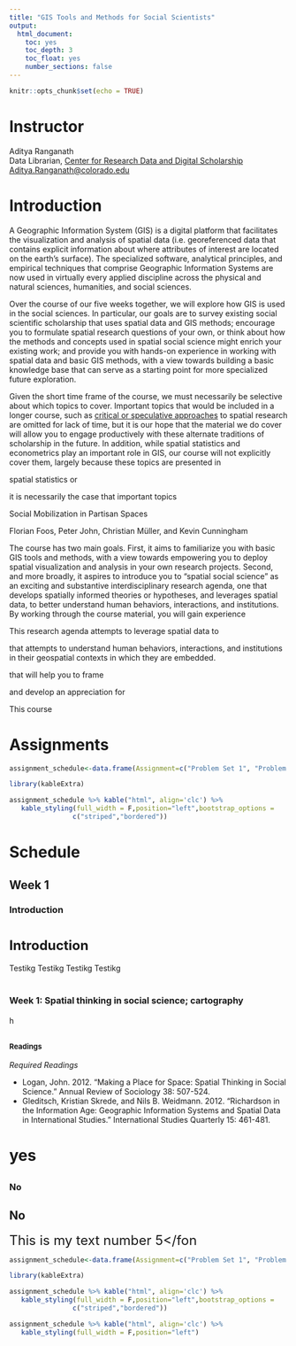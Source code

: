 ```yaml
---
title: "GIS Tools and Methods for Social Scientists"
output: 
  html_document:
    toc: yes
    toc_depth: 3
    toc_float: yes
    number_sections: false
---
```


```r
knitr::opts_chunk$set(echo = TRUE)
```

# Instructor

Aditya Ranganath\
Data Librarian, [Center for Research Data and Digital Scholarship](https://www.colorado.edu/crdds/)\
[Aditya.Ranganath@colorado.edu](mailto:Aditya.Ranganath@colorado.edu)

# Introduction

A Geographic Information System (GIS) is a digital platform that facilitates the visualization and analysis of spatial data (i.e. georeferenced data that contains explicit information about where attributes of interest are located on the earth's surface). The specialized software, analytical principles, and empirical techniques that comprise Geographic Information Systems are now used in virtually every applied discipline across the physical and natural sciences, humanities, and social sciences. 

Over the course of our five weeks together, we will explore how GIS is used in the social sciences. In particular, our goals are to survey existing social scientific scholarship that uses spatial data and GIS methods; encourage you to formulate spatial research questions of your own, or think about how the methods and concepts used in spatial social science might enrich your existing work; and provide you with hands-on experience in working with spatial data and basic GIS methods, with a view towards building a basic knowledge base that can serve as a starting point for more specialized future exploration.  

Given the short time frame of the course, we must necessarily be selective about which topics to cover. Important topics that would be included in a longer course, such as [critical or speculative approaches](https://onlinelibrary.wiley.com/toc/15410064/2018/62/1) to spatial research are omitted for lack of time, but it is our hope that the material we do cover will allow you to engage productively with these alternate traditions of scholarship in the future. In addition, while spatial statistics and econometrics play an important role in GIS, our course will not explicitly cover them, largely because these topics are presented in 


spatial statistics or  


it is necessarily the case that important topics 

Social Mobilization in Partisan Spaces

Florian Foos, Peter John, Christian Müller, and Kevin Cunningham






The course has two main goals. First, it aims to familiarize you with basic GIS tools and methods, with a view towards empowering you to deploy spatial visualization and analysis in your own research projects. Second, and more broadly, it aspires to introduce you to "spatial social science" as an exciting and substantive interdisciplinary research agenda, one that develops spatially informed theories or hypotheses, and leverages spatial data, to better understand human behaviors, interactions, and institutions. By working through the course material, you will gain experience 



This research agenda attempts to leverage spatial data to  


that attempts to understand human behaviors, interactions, and institutions in their geospatial contexts in which they are embedded. 



that will help you to frame 


and develop an appreciation for 

This course 

# Assignments 

```r
assignment_schedule<-data.frame(Assignment=c("Problem Set 1", "Problem Set 2", "Problem Set 3", "Final Project"), Due=c("Class Two", "Class Three", "Class Four", "Class 5"))

library(kableExtra)
```

```r
assignment_schedule %>% kable("html", align='clc') %>% 
   kable_styling(full_width = F,position="left",bootstrap_options = 
                c("striped","bordered"))
```

# Schedule

## Week 1

### Introduction







# <font size="5"> Introduction</font> 

Testikg
Testikg
Testikg
Testikg

# <font size="3"> Week 1: Spatial thinking in social science; cartography</font> 
h

## <font size="2"> Readings</font> 


*Required Readings*

* Logan, John. 2012. “Making a Place for Space: Spatial Thinking in Social Science.” Annual Review of Sociology 38: 507-524. 
* Gleditsch, Kristian Skrede, and Nils B. Weidmann. 2012. “Richardson in the Information Age: Geographic Information Systems and Spatial Data in International Studies.” International Studies Quarterly 15: 461-481. 


# yes

## <font size="3"> No</font> 

## No 

 <font size="5"> This is my text number 5</fon</font> 

```r
assignment_schedule<-data.frame(Assignment=c("Problem Set 1", "Problem Set 2", "Problem Set 3", "Final Project"), Due=c("Class Two", "Class Three", "Class Four", "Class 5"))

library(kableExtra)
```

```r
assignment_schedule %>% kable("html", align='clc') %>% 
   kable_styling(full_width = F,position="left",bootstrap_options = 
                c("striped","bordered"))
```


```r
assignment_schedule %>% kable("html", align='clc') %>% 
   kable_styling(full_width = F,position="left")
```






